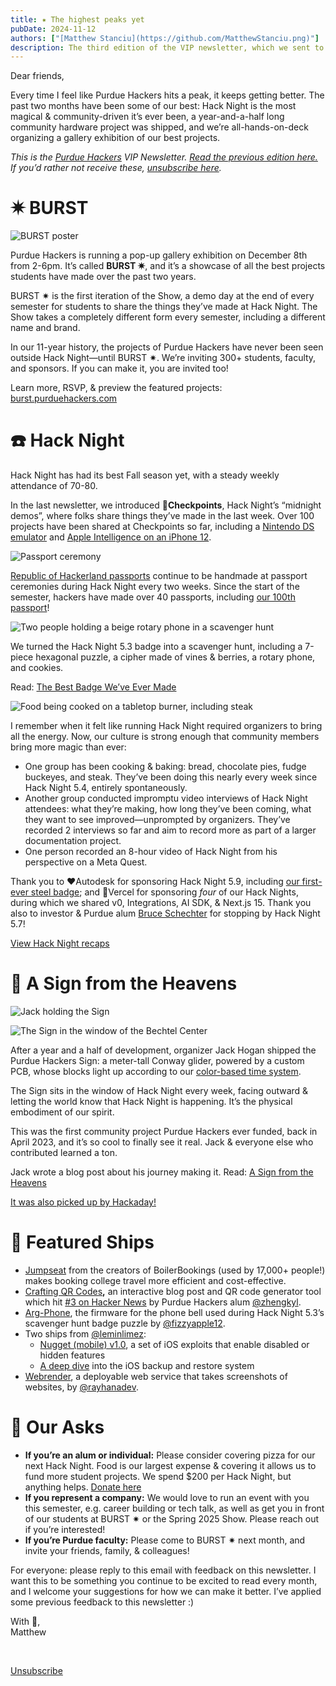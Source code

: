 ```yaml
---
title: ✷ The highest peaks yet
pubDate: 2024-11-12
authors: ["[Matthew Stanciu](https://github.com/MatthewStanciu.png)"]
description: The third edition of the VIP newsletter, which we sent to 70 alumni, faculty, and sponsors.
---
```


Dear friends,

Every time I feel like Purdue Hackers hits a peak, it keeps getting better. The past two months have been some of our best: Hack Night is the most magical & community-driven it’s ever been, a year-and-a-half long community hardware project was shipped, and we’re all-hands-on-deck organizing a gallery exhibition of our best projects.

_This is the_ [_Purdue Hackers_](https://purduehackers.com) _VIP Newsletter._ [_Read the previous edition here._](https://blog.purduehackers.com/posts/vip-newsletter-2) _If you’d rather not receive these,_ [_unsubscribe here_](https://docs.google.com/forms/d/e/1FAIpQLSff6JvHc7istmPqk63lkCHtqOlkoQR8bxjn-rj_aKsEXlvMRg/viewform)_._

# ✷ BURST

![BURST poster](/vip-newsletter/the-highest-peaks-yet/burst-poster.jpg)

Purdue Hackers is running a pop-up gallery exhibition on December 8th from 2-6pm. It’s called **BURST ✷**, and it’s a showcase of all the best projects students have made over the past two years.

BURST ✷ is the first iteration of the Show, a demo day at the end of every semester for students to share the things they’ve made at Hack Night. The Show takes a completely different form every semester, including a different name and brand.

In our 11-year history, the projects of Purdue Hackers have never been seen outside Hack Night—until BURST ✷. We’re inviting 300+ students, faculty, and sponsors. If you can make it, you are invited too!

Learn more, RSVP, & preview the featured projects: [burst.purduehackers.com](https://burst.purduehackers.com)

# ☎️ Hack Night

Hack Night has had its best Fall season yet, with a steady weekly attendance of 70-80.

In the last newsletter, we introduced **🏁Checkpoints**, Hack Night’s “midnight demos”, where folks share things they’ve made in the last week. Over 100 projects have been shared at Checkpoints so far, including a [Nintendo DS emulator](https://github.com/burhanr13/ntremu) and [Apple Intelligence on an iPhone 12](https://github.com/leminlimez/Nugget).

![Passport ceremony](/vip-newsletter/the-highest-peaks-yet/passport-ceremony.jpg)

[Republic of Hackerland passports](https://blog.purduehackers.com/posts/papers-please) continue to be handmade at passport ceremonies during Hack Night every two weeks. Since the start of the semester, hackers have made over 40 passports, including [our 100th passport](https://passports.purduehackers.com/passport/582355527598604290)!

![Two people holding a beige rotary phone in a scavenger hunt](/vip-newsletter/the-highest-peaks-yet/scavenger-hunt.jpg)

We turned the Hack Night 5.3 badge into a scavenger hunt, including a 7-piece hexagonal puzzle, a cipher made of vines & berries, a rotary phone, and cookies.

Read: [The Best Badge We’ve Ever Made](https://blog.purduehackers.com/posts/the-best-badge)

![Food being cooked on a tabletop burner, including steak](/vip-newsletter/the-highest-peaks-yet/food.jpg)

I remember when it felt like running Hack Night required organizers to bring all the energy. Now, our culture is strong enough that community members bring more magic than ever:

*   One group has been cooking & baking: bread, chocolate pies, fudge buckeyes, and steak. They’ve been doing this nearly every week since Hack Night 5.4, entirely spontaneously.
*   Another group conducted impromptu video interviews of Hack Night attendees: what they’re making, how long they’ve been coming, what they want to see improved—unprompted by organizers. They’ve recorded 2 interviews so far and aim to record more as part of a larger documentation project.
*   One person recorded an 8-hour video of Hack Night from his perspective on a Meta Quest.

Thank you to ❤️Autodesk for sponsoring Hack Night 5.9, including [our first-ever steel badge](https://events.purduehackers.com/hack-night-59); and 🖤Vercel for sponsoring _four_ of our Hack Nights, during which we shared v0, Integrations, AI SDK, & Next.js 15. Thank you also to investor & Purdue alum [Bruce Schechter](http://www.schechter.com/) for stopping by Hack Night 5.7!

[View Hack Night recaps](https://events.purduehackers.com)

# 🌈 A Sign from the Heavens

<div className="grid grid-cols-2 gap-2">

![Jack holding the Sign](/vip-newsletter/the-highest-peaks-yet/jack-holding-sign.jpg)

![The Sign in the window of the Bechtel Center](/vip-newsletter/the-highest-peaks-yet/sign-in-window.jpg)

</div>

After a year and a half of development, organizer Jack Hogan shipped the Purdue Hackers Sign: a meter-tall Conway glider, powered by a custom PCB, whose blocks light up according to our [color-based time system](https://blog.purduehackers.com/posts/lightning-time).

The Sign sits in the window of Hack Night every week, facing outward & letting the world know that Hack Night is happening. It’s the physical embodiment of our spirit.

This was the first community project Purdue Hackers ever funded, back in April 2023, and it’s so cool to finally see it real. Jack & everyone else who contributed learned a ton.

Jack wrote a blog post about his journey making it. Read: [A Sign from the Heavens](https://blog.purduehackers.com/posts/sign)

[It was also picked up by Hackaday!](https://hackaday.com/2024/11/02/how-purdue-hackers-made-a-big-sign-that-theyre-really-proud-of/)

# 🚢 Featured Ships

*   [Jumpseat](https://purdue.jumpseatapp.com) from the creators of BoilerBookings (used by 17,000+ people!) makes booking college travel more efficient and cost-effective.
*   [Crafting QR Codes](https://kylezhe.ng/posts/crafting_qr_codes)**,** an interactive blog post and QR code generator tool which hit [#3 on Hacker News](https://news.ycombinator.com/item?id=41701644) by Purdue Hackers alum [@zhengkyl](https://github.com/zhengkyl).
*   [Arg-Phone](https://github.com/purduehackers/arg-phone), the firmware for the phone bell used during Hack Night 5.3’s scavenger hunt badge puzzle by [@fizzyapple12](https://github.com/fizzyapple12).
*   Two ships from [@leminlimez](https://github.com/leminlimez):
    *   [Nugget (mobile) v1.0](https://github.com/leminlimez/Nugget-Mobile), a set of iOS exploits that enable disabled or hidden features
    *   [A deep dive](https://gist.github.com/leminlimez/c602c067349140fe979410ef69d39c28) into the iOS backup and restore system
*   [Webrender](https://github.com/rayhanadev/webrender), a deployable web service that takes screenshots of websites, by [@rayhanadev](https://github.com/rayhanadev).

# 📣 Our Asks

*   **If you’re an alum or individual:** Please consider covering pizza for our next Hack Night. Food is our largest expense & covering it allows us to fund more student projects. We spend $200 per Hack Night, but anything helps. [Donate here](https://puhack.horse/donate)
*   **If you represent a company:** We would love to run an event with you this semester, e.g. career building or tech talk, as well as get you in front of our students at BURST ✷ or the Spring 2025 Show. Please reach out if you’re interested! 
*   **If you’re Purdue faculty:** Please come to BURST ✷ next month, and invite your friends, family, & colleagues!

For everyone: please reply to this email with feedback on this newsletter. I want this to be something you continue to be excited to read every month, and I welcome your suggestions for how we can make it better. I’ve applied some previous feedback to this newsletter :)

With 💛,<br/>
Matthew

<br />

[Unsubscribe](https://docs.google.com/forms/d/e/1FAIpQLSff6JvHc7istmPqk63lkCHtqOlkoQR8bxjn-rj_aKsEXlvMRg/viewform)
